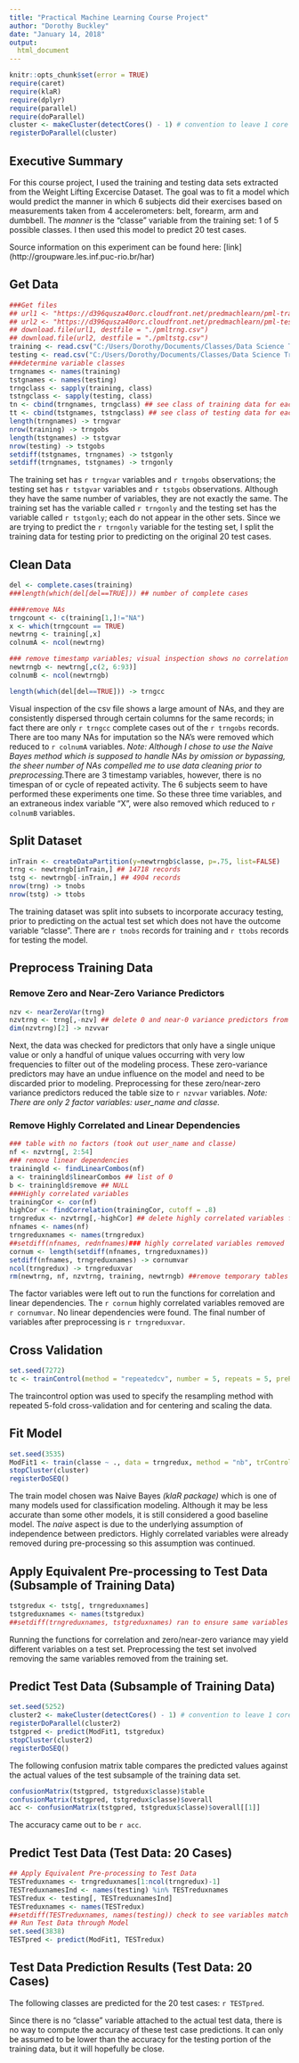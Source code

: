 ```yaml
---
title: "Practical Machine Learning Course Project"
author: "Dorothy Buckley"
date: "January 14, 2018"
output: 
  html_document 
---
```


```r
knitr::opts_chunk$set(error = TRUE)
require(caret)
require(klaR)
require(dplyr)
require(parallel)
require(doParallel)
cluster <- makeCluster(detectCores() - 1) # convention to leave 1 core for OS
registerDoParallel(cluster)
```

## Executive Summary
For this course project, I used the training and testing data sets extracted from the Weight Lifting Excercise Dataset.  The goal was to fit a model which would predict the manner in which 6 subjects did their exercises based on measurements taken from 4 accelerometers: belt, forearm, arm and dumbbell.  The *manner* is the "classe" variable from the training set: 1 of 5 possible classes.  I then used this model to predict 20 test cases.

Source information on this experiment can be found here: [link] (http://groupware.les.inf.puc-rio.br/har)

## Get Data
```r
###Get files
## url1 <- "https://d396qusza40orc.cloudfront.net/predmachlearn/pml-training.csv"
## url2 <- "https://d396qusza40orc.cloudfront.net/predmachlearn/pml-testing.csv"
## download.file(url1, destfile = "./pmltrng.csv")
## download.file(url2, destfile = "./pmltstg.csv")
training <- read.csv("C:/Users/Dorothy/Documents/Classes/Data Science Track/Practical Machine Learning/pmltrnG.csv", stringsAsFactors = FALSE)
testing <- read.csv("C:/Users/Dorothy/Documents/Classes/Data Science Track/Practical Machine Learning/pmltstg.csv", stringsAsFactors = FALSE)
###determine variable classes
trngnames <- names(training)
tstgnames <- names(testing)
trngclass <- sapply(training, class)
tstngclass <- sapply(testing, class)
tn <- cbind(trngnames, trngclass) ## see class of training data for each variable
tt <- cbind(tstgnames, tstngclass) ## see class of testing data for each variable
length(trngnames) -> trngvar
nrow(training) -> trngobs
length(tstgnames) -> tstgvar
nrow(testing) -> tstgobs
setdiff(tstgnames, trngnames) -> tstgonly
setdiff(trngnames, tstgnames) -> trngonly
```
The training set has `r trngvar` variables and `r trngobs` observations; the testing set has `r tstgvar` variables and `r tstgobs` observations.  Although they have the same number of variables, they are not exactly the same.  The training set has the variable called `r trngonly` and the testing set has the variable called `r tstgonly`; each do not appear in the other sets.  Since we are trying to predict the `r trngonly` variable for the testing set, I split the training data for testing prior to predicting on the original 20 test cases. 

## Clean Data
```r
del <- complete.cases(training)
###length(which(del[del==TRUE])) ## number of complete cases

####remove NAs
trngcount <- c(training[1,]!="NA")
x <- which(trngcount == TRUE)
newtrng <- training[,x]
colnumA <- ncol(newtrng)

### remove timestamp variables; visual inspection shows no correlation to timespan of repeated activity; remove x variable - index variable and no time correlation anyway
newtrngb <- newtrng[,c(2, 6:93)]
colnumB <- ncol(newtrngb) 

length(which(del[del==TRUE])) -> trngcc
```
Visual inspection of the csv file shows a large amount of NAs, and they are consistently dispersed through certain columns for the same records; in fact there are only `r trngcc` complete cases out of the `r trngobs` records.  There are too many NAs for imputation so the NA's were removed which reduced to `r colnumA` variables.  *Note: Although I chose to use the Naive Bayes method which is supposed to handle NAs by omission or bypassing, the sheer number of NAs compelled me to use data cleaning prior to preprocessing.*There are 3 timestamp variables, however, there is no timespan of or cycle of repeated activity.  The 6 subjects seem to have performed these experiments one time.  So these three time variables, and an extraneous index variable "X", were also removed which reduced to `r colnumB` variables. 

## Split Dataset
```r
inTrain <- createDataPartition(y=newtrngb$classe, p=.75, list=FALSE)
trng <- newtrngb[inTrain,] ## 14718 records
tstg <- newtrngb[-inTrain,] ## 4904 records
nrow(trng) -> tnobs
nrow(tstg) -> ttobs
```
The training dataset was split into subsets to incorporate accuracy testing, prior to predicting on the actual test set which does not have the outcome variable "classe".  There are `r tnobs` records for training and `r ttobs` records for testing the model.

## Preprocess Training Data
### Remove Zero and Near-Zero Variance Predictors
```r
nzv <- nearZeroVar(trng)
nzvtrng <- trng[,-nzv] ## delete 0 and near-0 variance predictors from training table
dim(nzvtrng)[2] -> nzvvar
```
Next, the data was checked for predictors that only have a single unique value or only a handful of unique values occurring with very low frequencies to filter out of the modeling process. These zero-variance predictors may have an undue influence on the model and need to be discarded prior to modeling.  Preprocessing for these zero/near-zero variance predictors reduced the table size to `r nzvvar` variables.  *Note: There are only 2 factor variables: user_name and classe.*

### Remove Highly Correlated and Linear Dependencies
```r
### table with no factors (took out user_name and classe)
nf <- nzvtrng[, 2:54]
### remove linear dependencies
trainingld <- findLinearCombos(nf)
a <- trainingld$linearCombos ## list of 0
b <- trainingld$remove ## NULL
###Highly correlated variables
trainingCor <- cor(nf)
highCor <- findCorrelation(trainingCor, cutoff = .8)
trngredux <- nzvtrng[,-highCor] ## delete highly correlated variables from training table
nfnames <- names(nf)
trngreduxnames <- names(trngredux)
##setdiff(nfnames, rednfnames)### highly correlated variables removed
cornum <- length(setdiff(nfnames, trngreduxnames))
setdiff(nfnames, trngreduxnames) -> cornumvar
ncol(trngredux) -> trngreduxvar
rm(newtrng, nf, nzvtrng, training, newtrngb) ##remove temporary tables from environment 
```
The factor variables were left out to run the functions for correlation and linear dependencies.  The `r cornum`  highly correlated variables removed are `r cornumvar`.  No linear dependencies were found.  The final number of variables after preprocessing is `r trngreduxvar`.

## Cross Validation
```r
set.seed(7272)
tc <- trainControl(method = "repeatedcv", number = 5, repeats = 5, preProcOptions = c("center", "scale"), allowParallel = TRUE)
``` 
The traincontrol option was used to specify the resampling method with repeated 5-fold cross-validation and for centering and scaling the data.

## Fit Model
```r
set.seed(3535)
ModFit1 <- train(classe ~ ., data = trngredux, method = "nb", trControl = tc)
stopCluster(cluster)
registerDoSEQ()
```
The train model chosen was Naive Bayes *(klaR package)* which is one of many models used for classification modeling. Although it may be less accurate than some other models, it is still considered a good baseline model.  The *naive* aspect is due to the underlying assumption of independence between predictors.  Highly correlated variables were already removed during pre-processing so this assumption was continued.

## Apply Equivalent Pre-processing to Test Data (Subsample of Training Data)
```r
tstgredux <- tstg[, trngreduxnames]
tstgreduxnames <- names(tstgredux)
##setdiff(trngreduxnames, tstgreduxnames) ran to ensure same variables in test and training sets
```
Running the functions for correlation and zero/near-zero variance may yield different variables on a test set.  Preprocessing the test set involved removing the same variables removed from the training set.

## Predict Test Data (Subsample of Training Data)
```r
set.seed(5252)
cluster2 <- makeCluster(detectCores() - 1) # convention to leave 1 core for OS
registerDoParallel(cluster2)
tstgpred <- predict(ModFit1, tstgredux)
stopCluster(cluster2)
registerDoSEQ()
```

The following confusion matrix table compares the predicted values against the actual values of the test subsample of the training data set.
```r
confusionMatrix(tstgpred, tstgredux$classe)$table
confusionMatrix(tstgpred, tstgredux$classe)$overall
acc <- confusionMatrix(tstgpred, tstgredux$classe)$overall[[1]]
```
The accuracy came out to be `r acc`. 

## Predict Test Data (Test Data: 20 Cases)
```r
## Apply Equivalent Pre-processing to Test Data
TESTreduxnames <- trngreduxnames[1:ncol(trngredux)-1]
TESTreduxnamesInd <- names(testing) %in% TESTreduxnames
TESTredux <- testing[, TESTreduxnamesInd]
TESTreduxnames <- names(TESTredux)
##setdiff(TESTreduxnames, names(testing)) check to see variables match
## Run Test Data through Model
set.seed(3838)
TESTpred <- predict(ModFit1, TESTredux)
```
 
## Test Data Prediction Results (Test Data: 20 Cases)
The following classes are predicted for the 20 test cases: `r TESTpred`.  

Since there is no "classe" variable attached to the actual test data, there is no way to compute the accuracy of these test case predictions.  It can only be assumed to be lower than the accuracy for the testing portion of the training data, but it will hopefully be close.
